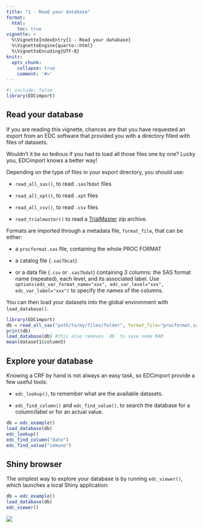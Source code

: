 ```yaml
---
title: "1 - Read your database"
format: 
  html:
    toc: true
vignette: >
  %\VignetteIndexEntry{1 - Read your database}
  %\VignetteEngine{quarto::html}
  %\VignetteEncoding{UTF-8}
knitr:
  opts_chunk:
    collapse: true
    comment: '#>'
---
```


```r
#| include: false
library(EDCimport)
```

## Read your database

If you are reading this vignette, chances are that you have requested an export from an EDC software that provided you with a directory filled with files of datasets.

Wouldn't it be so tedious if you had to load all those files one by one? Lucky you, EDCimport knows a better way!

Depending on the type of files in your export directory, you should use:

-   `read_all_sas()`, to read `.sas7bdat` files

-   `read_all_xpt()`, to read `.xpt` files

-   `read_all_csv()`, to read `.csv` files

-   `read_trialmaster()` to read a [TrialMaster](https://www.anjusoftware.com/trial-master/) zip archive.

Formats are imported through a metadata file, `format_file`, that can be either:

-   a `procformat.sas` file, containing the whole PROC FORMAT

-   a catalog file (`.sas7bcat`)

-   or a data file (`.csv` or `.sas7bdat`) containing 3 columns: the SAS format name (repeated), each level, and its associated label. Use `options(edc_var_format_name="xxx", edc_var_level="xxx", edc_var_label="xxx")` to specify the names of the columns.

You can then load your datasets into the global environment with `load_database()`.

``` r
library(EDCimport)
db = read_all_sas("path/to/my/files/folder", format_file="procformat.sas")
print(db)
load_database(db) #this also removes `db` to save some RAM
mean(dataset1$column5)
```

## Explore your database

Knowing a CRF by hand is not always an easy task, so EDCimport provide a few useful tools:

-   `edc_lookup()`, to remember what are the available datasets.

-   `edc_find_column()` and `edc_find_value()`, to search the database for a column/label or for an actual value.

```r
db = edc_example()
load_database(db)
edc_lookup()
edc_find_column("date")
edc_find_value("immune")
```

## Shiny browser

The simplest way to explore your database is by running `edc_viewer()`, which launches a local Shiny application:

``` r
db = edc_example()
load_database(db)
edc_viewer()
```

![](edc_viewer.webp)
